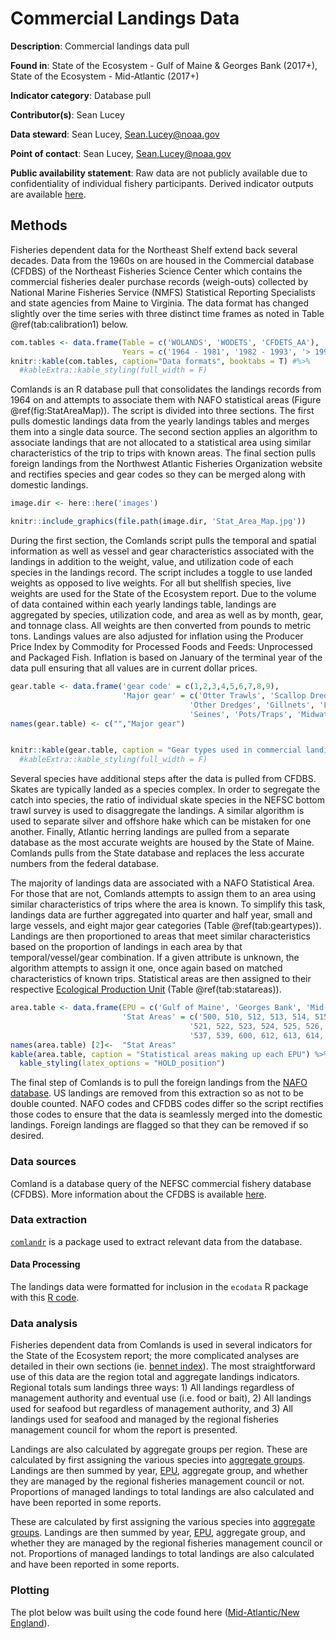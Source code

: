 # Commercial Landings Data {#comdat}

**Description**: Commercial landings data pull

**Found in**: State of the Ecosystem - Gulf of Maine & Georges Bank (2017+), State of the Ecosystem - Mid-Atlantic (2017+)

**Indicator category**: Database pull

**Contributor(s)**: Sean Lucey

**Data steward**: Sean Lucey, <Sean.Lucey@noaa.gov>

**Point of contact**: Sean Lucey, <Sean.Lucey@noaa.gov>

**Public availability statement**: Raw data are not publicly available due to confidentiality of individual fishery participants.  Derived indicator outputs are
available [here](https://comet.nefsc.noaa.gov/erddap/tabledap/group_landings_soe_v1.html).


## Methods

Fisheries dependent data for the Northeast Shelf extend back several decades. Data from the 1960s on are housed in the Commercial database (CFDBS) of the Northeast Fisheries Science Center which contains the commercial fisheries dealer purchase records (weigh-outs) collected by National Marine Fisheries Service (NMFS) Statistical Reporting Specialists and state agencies from Maine to Virginia. The data format has changed slightly over the time series with three distinct time frames as noted in Table \@ref(tab:calibration1) below.  

```r
com.tables <- data.frame(Table = c('WOLANDS', 'WODETS', 'CFDETS_AA'),
                         Years = c('1964 - 1981', '1982 - 1993', '> 1994'))
knitr::kable(com.tables, caption="Data formats", booktabs = T) #%>% 
  #kableExtra::kable_styling(full_width = F)

```

Comlands is an R database pull that consolidates the landings records from 1964 on and attempts to associate them with NAFO statistical areas (Figure \@ref(fig:StatAreaMap)). The script is divided into three sections. The first pulls domestic landings data from the yearly landings tables and merges them into a single data source. The second section applies an algorithm to associate landings that are not allocated to a statistical area using similar characteristics of the trip to trips with known areas. The final section pulls foreign landings from the Northwest Atlantic Fisheries Organization website and rectifies species and gear codes so they can be merged along with domestic landings.

```r

image.dir <- here::here('images')

knitr::include_graphics(file.path(image.dir, 'Stat_Area_Map.jpg'))
```

During the first section, the Comlands script pulls the temporal and spatial information as well as vessel and gear characteristics associated with the landings in addition to the weight, value, and utilization code of each species in the landings record.  The script includes a toggle to use landed weights as opposed to live weights.  For all but shellfish species, live weights are used for the State of the Ecosystem report.  Due to the volume of data contained within each yearly landings table, landings are aggregated by species, utilization code, and area as well as by month, gear, and tonnage class.  All weights are then converted from pounds to metric tons.  Landings values are also adjusted for inflation using the Producer Price Index by Commodity for Processed Foods and Feeds: Unprocessed and Packaged Fish.  Inflation is based on January of the terminal year of the data pull ensuring that all values are in current dollar prices.


```r

gear.table <- data.frame('gear code' = c(1,2,3,4,5,6,7,8,9),
                         'Major gear' = c('Otter Trawls', 'Scallop Dredges',
                                        'Other Dredges', 'Gillnets', 'Longlines',
                                        'Seines', 'Pots/Traps', 'Midwater', 'Other'))
names(gear.table) <- c("","Major gear")


knitr::kable(gear.table, caption = "Gear types used in commercial landings",  booktabs=T)# %>%
  #kableExtra::kable_styling(full_width = F)
```

Several species have additional steps after the data is pulled from CFDBS.  Skates are typically landed as a species complex.  In order to segregate the catch into species, the ratio of individual skate species in the NEFSC bottom trawl survey is used to disaggregate the landings. A similar algorithm is used to separate silver and offshore hake which can be mistaken for one another.  Finally, Atlantic herring landings are pulled from a separate database as the most accurate weights are housed by the State of Maine.  Comlands pulls from the State database and replaces the less accurate numbers from the federal database.

The majority of landings data are associated with a NAFO Statistical Area.  For those that are not, Comlands attempts to assign them to an area using similar characteristics of trips where the area is known.  To simplify this task, landings data are further aggregated into quarter and half year, small and large vessels, and eight major gear categories (Table \@ref(tab:geartypes)).  Landings are then proportioned to areas that meet similar characteristics based on the proportion of landings in each area by that temporal/vessel/gear combination.  If a given attribute is unknown, the algorithm attempts to assign it one, once again based on matched characteristics of known trips.  Statistical areas are then assigned to their respective [Ecological Production Unit](#epu) (Table \@ref(tab:statareas)).  

```r
area.table <- data.frame(EPU = c('Gulf of Maine', 'Georges Bank', 'Mid-Atlantic'),
                         'Stat Areas' = c('500, 510, 512, 513, 514, 515',
                                        '521, 522, 523, 524, 525, 526, 551, 552, 561, 562',
                                        '537, 539, 600, 612, 613, 614, 615, 616, 621, 622, 625, 626, 631, 632'))
names(area.table) [2]<-  "Stat Areas"
kable(area.table, caption = "Statistical areas making up each EPU") %>% 
  kable_styling(latex_options = "HOLD_position")
```

The final step of Comlands is to pull the foreign landings from the [NAFO database](https://www.nafo.int/Data/frames).  US landings are removed from this extraction so as not to be double counted.  NAFO codes and CFDBS codes differ so the script rectifies those codes to ensure that the data is seamlessly merged into the domestic landings.  Foreign landings are flagged so that they can be removed if so desired.


### Data sources
Comland is a database query of the NEFSC commercial fishery database (CFDBS). More information about the CFDBS is available [here](https://inport.nmfs.noaa.gov/inport/item/27401).  

### Data extraction 

[`comlandr`](https://github.com/NOAA-EDAB/comlandr) is a package used to extract relevant data from the database.  


#### Data Processing

The landings data were formatted for inclusion in the `ecodata` R package with this [R code](https://github.com/NOAA-EDAB/ecodata/blob/master/data-raw/get_comdat.R).

### Data analysis

Fisheries dependent data from Comlands is used in several indicators for the State of the Ecosystem report; the more complicated analyses are detailed in their own sections (ie. [bennet index](#bennet)).  The most straightforward use of this data are the region total and aggregate landings indicators.  Regional totals sum landings three ways: 1) All landings regardless of management authority and eventual use (i.e. food or bait), 2) All landings used for seafood but regardless of management authority, and 3) All landings used for seafood and managed by the regional fisheries management council for whom the report is presented.

Landings are also calculated by aggregate groups per region.  These are calculated by first assigning the various species into [aggregate groups](#aggroups).  Landings are then summed by year, [EPU](#epu), aggregate group, and whether they are managed by the regional fisheries management council or not.  Proportions of managed landings to total landings are also calculated and have been reported in some reports.

  These are calculated by first assigning the various species into [aggregate groups](#aggroups).  Landings are then summed by year, [EPU](#epu), aggregate group, and whether they are managed by the regional fisheries management council or not.  Proportions of managed landings to total landings are also calculated and have been reported in some reports.


### Plotting
The plot below was built using the code found
here ([Mid-Atlantic](https://github.com/NOAA-EDAB/ecodata/blob/master/chunk-scripts/human_dimensions_MAB.Rmd-comdat-total-landings.R)[/New England](https://raw.githubusercontent.com/NOAA-EDAB/ecodata/master/chunk-scripts/human_dimensions_NE.Rmd-comdat-total-landings.R)). 

```r

```



```r
```

